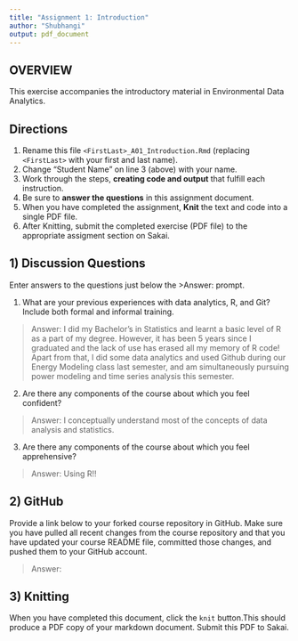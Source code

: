 ```yaml
---
title: "Assignment 1: Introduction"
author: "Shubhangi"
output: pdf_document
---
```


## OVERVIEW

This exercise accompanies the introductory material in Environmental Data Analytics. 

## Directions
1.  Rename this file `<FirstLast>_A01_Introduction.Rmd` (replacing `<FirstLast>` with your first and last name).
2.  Change "Student Name" on line 3 (above) with your name.
3.  Work through the steps, **creating code and output** that fulfill each instruction.
4.  Be sure to **answer the questions** in this assignment document.
5.  When you have completed the assignment, **Knit** the text and code into a single PDF file.
6.  After Knitting, submit the completed exercise (PDF file) to the appropriate assigment section on Sakai.


## 1) Discussion Questions
Enter answers to the questions just below the >Answer: prompt.

1. What are your previous experiences with data analytics, R, and Git? Include both formal and informal training.

> Answer: I did my Bachelor's in Statistics and learnt a basic level of R as a part of my degree. However, it has been 5 years since I graduated and the lack of use has erased all my memory of R code! Apart from that, I did some data analytics and used Github during our Energy Modeling class last semester, and am simultaneously pursuing power modeling and time series analysis this semester.

2. Are there any components of the course about which you feel confident?

> Answer: I conceptually understand most of the concepts of data analysis and statistics.

3. Are there any components of the course about which you feel apprehensive?

> Answer: Using R!!

## 2) GitHub

Provide a link below to your forked course repository in GitHub. Make sure you have pulled all recent changes from the course repository and that you have updated your course README file, committed those changes, and pushed them to your GitHub account. 

> Answer: 

## 3) Knitting
When you have completed this document, click the `knit` button.This should produce a PDF copy of your markdown document. Submit this PDF to Sakai. 
